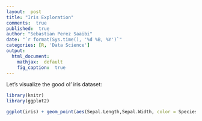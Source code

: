 ```yaml
---
layout:  post
title: "Iris Exploration"
comments:  true
published:  true
author: "Sebastian Perez Saaibi"
date: "`r format(Sys.time(), '%d %B, %Y')`"
categories: [R, 'Data Science']
output:
  html_document:
    mathjax:  default
    fig_caption:  true
---
```



Let's visualize the good ol' iris dataset:

```r
library(knitr)
library(ggplot2)
```

```r
ggplot(iris) + geom_point(aes(Sepal.Length,Sepal.Width, color = Species)) + theme_bw() + ggtitle("Sepal Dimensions")
```


